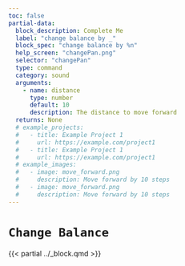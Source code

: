 ```yaml
---
toc: false
partial-data:
  block_description: Complete Me
  label: "change balance by _"
  block_spec: "change balance by %n"
  help_screen: "changePan.png"
  selector: "changePan"
  type: command
  category: sound
  arguments:
    - name: distance
      type: number
      default: 10
      description: The distance to move forward
  returns: None
  # example_projects:
  #   - title: Example Project 1
  #     url: https://example.com/project1
  #   - title: Example Project 1
  #     url: https://example.com/project1
  # example_images:
  #   - image: move_forward.png
  #     description: Move forward by 10 steps
  #   - image: move_forward.png
  #     description: Move forward by 10 steps
---
```


# `Change Balance` { .unnumbered }

{{< partial ../_block.qmd >}}
